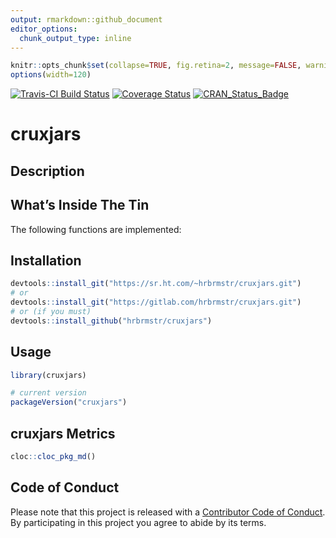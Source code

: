 ```yaml
---
output: rmarkdown::github_document
editor_options: 
  chunk_output_type: inline
---
```

```r
knitr::opts_chunk$set(collapse=TRUE, fig.retina=2, message=FALSE, warning=FALSE)
options(width=120)
```

[![Travis-CI Build Status](https://travis-ci.org/hrbrmstr/cruxjars.svg?branch=master)](https://travis-ci.org/hrbrmstr/cruxjars) 
[![Coverage Status](https://codecov.io/gh/hrbrmstr/cruxjars/branch/master/graph/badge.svg)](https://codecov.io/gh/hrbrmstr/cruxjars)
[![CRAN_Status_Badge](http://www.r-pkg.org/badges/version/cruxjars)](https://cran.r-project.org/package=cruxjars)

# cruxjars

## Description

## What's Inside The Tin

The following functions are implemented:

## Installation

```r
devtools::install_git("https://sr.ht.com/~hrbrmstr/cruxjars.git")
# or
devtools::install_git("https://gitlab.com/hrbrmstr/cruxjars.git")
# or (if you must)
devtools::install_github("hrbrmstr/cruxjars")
```

## Usage

```r
library(cruxjars)

# current version
packageVersion("cruxjars")

```

## cruxjars Metrics

```r
cloc::cloc_pkg_md()
```

## Code of Conduct

Please note that this project is released with a [Contributor Code of Conduct](CONDUCT.md). 
By participating in this project you agree to abide by its terms.

